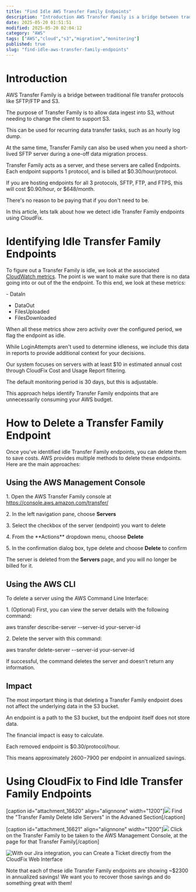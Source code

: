 ```yaml
---
title: "Find Idle AWS Transfer Family Endpoints"
description: "Introduction AWS Transfer Family is a bridge between traditional file transfer protocols like SFTP/FTP and S3. The purpose of Transfer Family is to allow data i..."
date: 2025-05-20 01:51:51
modified: 2025-05-20 02:04:12
category: "AWS"
tags: ["AWS","cloud","s3","migration","monitoring"]
published: true
slug: "find-idle-aws-transfer-family-endpoints"
---
```


# Introduction

AWS Transfer Family is a bridge between traditional file transfer protocols like SFTP/FTP and S3.

The purpose of Transfer Family is to allow data ingest into S3, without needing to change the client to support S3.

This can be used for recurring data transfer tasks, such as an hourly log dump.

At the same time, Transfer Family can also be used when you need a short-lived SFTP server during a one-off data migration process.

Transfer Family acts as a server, and these servers are called Endpoints. Each endpoint supports 1 protocol, and is billed at $0.30/hour/protocol.

If you are hosting endpoints for all 3 protocols, SFTP, FTP, and FTPS, this will cost $0.90/hour, or $648/month.

There's no reason to be paying that if you don't need to be.

In this article, lets talk about how we detect idle Transfer Family endpoints using CloudFix.

# Identifying Idle Transfer Family Endpoints

To figure out a Transfer Family is idle, we look at the associated [CloudWatch metrics](https://docs.aws.amazon.com/transfer/latest/userguide/metrics.html). The point is we want to make sure that there is no data going into or out of the the endpoint. To this end, we look at these metrics:

\- DataIn
- DataOut
- FilesUploaded
- FilesDownloaded

When all these metrics show zero activity over the configured period, we flag the endpoint as idle.

While LoginAttempts aren't used to determine idleness, we include this data in reports to provide additional context for your decisions.

Our system focuses on servers with at least $10 in estimated annual cost through CloudFix Cost and Usage Report filtering.

The default monitoring period is 30 days, but this is adjustable.

This approach helps identify Transfer Family endpoints that are unnecessarily consuming your AWS budget.

# How to Delete a Transfer Family Endpoint

Once you've identified idle Transfer Family endpoints, you can delete them to save costs. AWS provides multiple methods to delete these endpoints. Here are the main approaches:

## Using the AWS Management Console

1\. Open the AWS Transfer Family console at https://console.aws.amazon.com/transfer/

2\. In the left navigation pane, choose **Servers**

3\. Select the checkbox of the server (endpoint) you want to delete

4\. From the \*\*Actions\*\* dropdown menu, choose **Delete**

5\. In the confirmation dialog box, type delete and choose **Delete** to confirm

The server is deleted from the **Servers** page, and you will no longer be billed for it.

## Using the AWS CLI

To delete a server using the AWS Command Line Interface:

1\. (Optional) First, you can view the server details with the following command:

aws transfer describe-server --server-id your-server-id

2\. Delete the server with this command:

aws transfer delete-server --server-id your-server-id

If successful, the command deletes the server and doesn't return any information.

## Impact

The most important thing is that deleting a Transfer Family endpoint does not affect the underlying data in the S3 bucket.

An endpoint is a path to the S3 bucket, but the endpoint itself does not store data.

The financial impact is easy to calculate.

Each removed endpoint is $0.30/protocol/hour.

This means approximately $2600-$7900 per endpoint in annualized savings.

# Using CloudFix to Find Idle Transfer Family Endpoints

\[caption id="attachment\_16620" align="alignnone" width="1200"\]![](/media/uploads/transfer-family-locate-1200x785.png) Find the "Transfer Family Delete Idle Servers" in the Advaned Section\[/caption\]

\[caption id="attachment\_16621" align="alignnone" width="1200"\]![](/media/uploads/transfer-family-go-to-mgmt-console-1200x785.png) Click on the Transfer Family to be taken to the AWS Management Console, at the page for that Transfer Family\[/caption\]

![With our Jira integration, you can Create a Ticket directly from the CloudFix Web Interface](/media/uploads/transfer-family-create-ticket-1200x785.png)

Note that each of these idle Transfer Family endpoints are showing ~$2300 in annualized savings! We want you to recover those savings and do something great with them!

